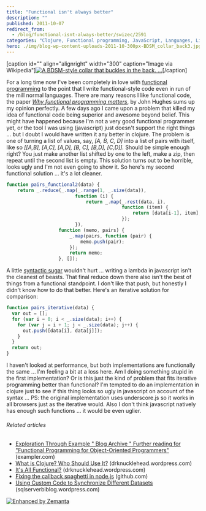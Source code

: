 ```yaml
---
title: "Functional isn't always better"
description: ""
published: 2011-10-07
redirect_from:
  - /blog/functional-isnt-always-better/swizec/2591
categories: "Clojure, Functional programming, JavaScript, Languages, Lisp, Programming, Uncategorized"
hero: ./img/blog-wp-content-uploads-2011-10-300px-BDSM_collar_back3.jpg
---
```


\[caption id="" align="alignright" width="300" caption="Image via Wikipedia"][![A BDSM-style collar that buckles in the back. ...](./img/blog-wp-content-uploads-2011-10-300px-BDSM_collar_back3.jpg "A BDSM-style collar that buckles in the back. ...")](http://commons.wikipedia.org/wiki/File:BDSM_collar_back.jpg)\[/caption]

For a long time now I've been completely in love with [functional programming](http://en.wikipedia.org/wiki/Functional_programming "Functional programming") to the point that I write functional-style code even in run of the mill normal languages. There are many reasons I like functional code, the paper _[Why functional programming matters](http://www.cse.chalmers.se/~rjmh/Papers/whyfp.html)_, by John Hughes sums up my opinion perfectly. A few days ago I came upon a problem that killed my idea of functional code being superior and awesome beyond belief. This might have happened because I'm not a very good functional programmer yet, or the tool I was using (javascript) just doesn't support the right things ... but I doubt I would have written it any better in clojure. The problem is one of turning a list of values, say, _\[A, B, C, D]_ into a list of pairs with itself, like so _\[\[A,B], \[A,C], \[A,D], \[B, C], \[B,D], \[C,D]]._ Should be simple enough right? You just make another list shifted by one to the left, make a zip, then repeat until the second list is empty. This solution turns out to be horrible, looks ugly and I'm not even going to show it. So here's my second functional solution ... it's a lot cleaner.

```javascript
function pairs_functional2(data) {
    return _.reduce(_.map(_.range(1, _.size(data)),
                         function (i) {
                             return _.map(_.rest(data, i),
                                          function (item) {
                                              return [data[i-1], item];
                                          });
                         }),
                   function (memo, pairs) {
                       _.map(pairs, function (pair) {
                           memo.push(pair);
                       });
                       return memo;
                   }, []);
```

A little [syntactic sugar](http://en.wikipedia.org/wiki/Syntactic_sugar "Syntactic sugar") wouldn't hurt ... writing a lambda in javascript isn't the cleanest of beasts. That final reduce down there also isn't the best of things from a functional standpoint. I don't like that push, but honestly I didn't know how to do that better. Here's an iterative solution for comparison:

```javascript
function pairs_iterative(data) {
  var out = [];
  for (var i = 0; i < _.size(data); i++) {
    for (var j = i + 1; j < _.size(data); j++) {
      out.push([data[i], data[j]]);
    }
  }
  return out;
}
```

I haven't looked at performance, but both implementations are functionally the same ... I'm feeling a bit at a loss here. Am I doing something stupid in the first implementation? Or is this just the kind of problem that fits iterative programming better than functional? I'm tempted to do an implementation in clojure just to see if this thing looks so ugly in javascript on account of the syntax ... PS: the original implementation uses underscore.js so it works in all browsers just as the iterative would. Also I don't think javascript natively has enough such functions ... it would be even uglier.

###### Related articles

- [Exploration Through Example " Blog Archive " Further reading for "Functional Programming for Object-Oriented Programmers"](http://www.exampler.com/blog/2011/09/23/further-reading-for-functional-programming-for-object-oriented-programmers/) (exampler.com)
- [What is Clojure? Who Should Use It?](http://drknucklehead.wordpress.com/2011/10/02/what-is-clojure-who-should-use-it/) (drknucklehead.wordpress.com)
- [It's All Functional?](http://drknucklehead.wordpress.com/2011/09/13/its-all-functional/) (drknucklehead.wordpress.com)
- [Fixing the callback spaghetti in node.js](https://github.com/koush/node/wiki/%22async%22-support-in-node.js) (github.com)
- [Using Custom Code to Synchronize Different Datasets](http://sqlserverbiblog.wordpress.com/2011/09/29/using-custom-code-to-synchronize-different-datasets/) (sqlserverbiblog.wordpress.com)

[![Enhanced by Zemanta](http://img.zemanta.com/zemified_e.png?x-id=5c60557d-32ea-42be-a3e9-35af7702a974)](http://www.zemanta.com/ "Enhanced by Zemanta")

